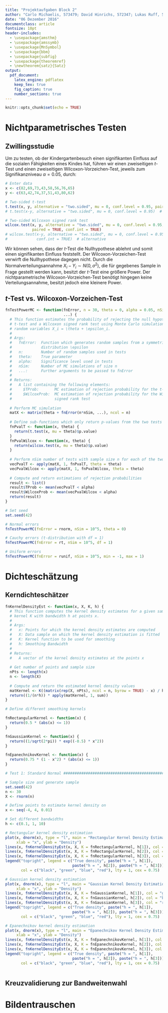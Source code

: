 ```yaml
---
title: "Projektaufgaben Block 2"
author: "Carlo Michaelis, 573479; David Hinrichs, 572347; Lukas Ruff, 572521"
date: "06 Dezember 2016"
documentclass: article
fontsize: 10pt
header-includes:
  - \usepackage{amsthm}
  - \usepackage{amssymb}
  - \usepackage{MnSymbol}
  - \usepackage{bbm}
  - \usepackage{subfig}
  - \usepackage{theoremref}
  - \newtheorem{satz}{Satz}
output: 
  pdf_document:
    latex_engine: pdflatex
    keep_tex: true
    fig_caption: true
    number_sections: true
---
```


```r
knitr::opts_chunk$set(echo = TRUE)
```

# Nichtparametrisches Testen

## Zwillingsstudie

Um zu testen, ob der Kindergartenbesuch einen signifikanten Einfluss auf die sozialen Fähigkeiten eines Kindes hat, führen wir einen zweiseitigen $t$-Test und einen zweiseitigen Wilcoxon-Vorzeichen-Test, jeweils zum Signifikanzniveau $\alpha = 0.05$, durch:

```r
# Enter data
x <- c(82,69,73,43,58,56,76,65)
y <- c(63,42,74,37,51,43,80,62)

# Two-sided t-test
t.test(x, y, alternative = "two.sided", mu = 0, conf.level = 0.95, paired = TRUE)
# t.test(x-y, alternative = "two.sided", mu = 0, conf.level = 0.95)  # alternative

# Two-sided Wilcoxon signed rank test
wilcox.test(x, y, alternative = "two.sided", mu = 0, conf.level = 0.95, 
            paired = TRUE, conf.int = TRUE)
# wilcox.test(x-y, alternative = "two.sided", mu = 0, conf.level = 0.95, 
#             conf.int = TRUE)  # alternative
```

Wir können sehen, dass der $t$-Test die Nullhypothese ablehnt und somit einen signifikanten Einfluss feststellt. Der Wilcoxon-Vorzeichen-Test verwirft die Nullhypothese dagegen nicht. Durch die Normalverteilungsannahme $X_i - Y_i \sim N(0,\sigma^2)$, die für gegebenes Sample in Frage gestellt werden kann, besitzt der $t$-Test eine größere Power. Der nichtparametrische Wilcoxon-Vorzeichen-Test benötigt hingegen keine Verteilungsannahme, besitzt jedoch eine kleinere Power.

## $t$-Test vs.\ Wilcoxon-Vorzeichen-Test

```r
fnTestPowerMC <- function(fnError, n = 30, theta = 0, alpha = 0.05, nSim = 10^4,
                          ...) {
  # This function estimates the probability of rejecting the null hypothesis of a
  # t-test and a Wilcoxon signed rank test using Monte Carlo simulations of iid
  # random variables X_i = \theta + \epsilon_i.
  # 
  # Args:
  #   fnError:  Function which generates random samples from a symmetric error 
  #             distribution \epsilon
  #   n:        Number of random samples used in tests
  #   theta:    True parameter
  #   alpha:    Significance level used in tests
  #   nSim:     Number of MC simulations of size n
  #   ...:      Further arguments to be passed to fnError
  #   
  # Returns:
  #   A list containing the following elements:
  #     $TProb:       MC estimation of rejection probability for the t-test
  #     $WilcoxProb:  MC estimation of rejection probability for the Wilcoxon
  #                   signed rank test
  
  # Perform MC simulation
  matX <- matrix(theta + fnError(n*nSim, ...), ncol = n)
  
  # Define sub-functions which only return p-values from the two tests
  fnPvalT <- function(x, theta) {
    return(t.test(x, mu = theta)$p.value)
  }
  fnPvalWilcox <- function(x, theta) {
    return(wilcox.test(x, mu = theta)$p.value)
  }
  
  # Perform nSim number of tests with sample size n for each of the two tests
  vecPvalT <- apply(matX, 1, fnPvalT, theta = theta)
  vecPvalWilcox <- apply(matX, 1, fnPvalWilcox, theta = theta)
  
  # Compute and return estimations of rejection probabilities
  result <- list()
  result$TProb <- mean(vecPvalT < alpha)
  result$WilcoxProb <- mean(vecPvalWilcox < alpha)
  return(result)
}
```

```r
# Set seed
set.seed(42)

# Normal errors
fnTestPowerMC(fnError = rnorm, nSim = 10^5, theta = 0)

# Cauchy errors (t-distribution with df = 1)
fnTestPowerMC(fnError = rt, nSim = 10^5, df = 1)

# Uniform errors
fnTestPowerMC(fnError = runif, nSim = 10^5, min = -1, max = 1)
```


# Dichteschätzung

## Kerndichteschätzer

```r
fnKernelDensityEst <- function(x, X, K, h) {
  # This function computes the kernel density estimates for a given sample X and
  # kernel K with bandwidth h at points x.
  # 
  # Args:
  #   x: Points for which the kernel density estimates are computed
  #   X: Data sample on which the kernel density estimation is fitted
  #   K: Kernel function to be used for smoothing
  #   h: Smoothing Bandwidth
  #   
  # Returns:
  #   A vector of the kernel density estimates at the points x
  
  # Get number of points and sample size
  nPts <- length(x)
  n <- length(X)
  
  # Compute and return the estimated kernel density values
  matKernel <- K((matrix(rep(X, nPts), ncol = n, byrow = TRUE) - x) / h)
  return((1/(n*h)) * apply(matKernel, 1, sum))
}
```

```r
# Define different smoothing kernels

fnRectangularKernel <- function(x) {
  return(0.5 * (abs(x) <= 1))
}

fnGaussianKernel <- function(x) {
  return((1/sqrt(2*pi)) * exp((-0.5) * x^2))
}

fnEpanechnikovKernel <- function(x) {
  return(0.75 * (1 - x^2) * (abs(x) <= 1))
}
```

```r
# Test 1: Standard Normal ######################################################

# Sample size and generate sample
set.seed(42)
n <- 30
X <- rnorm(n)

# Define points to estimate kernel density on
x <- seq(-4, 4, 0.01)

# Set different bandwidths
h <- c(0.1, 1, 10)

# Rectangular kernel density estimation
plot(x, dnorm(x), type = "l", main = "Rectangular Kernel Density Estimation",
     xlab = "x", ylab = "Density")
lines(x, fnKernelDensityEst(x, X, K = fnRectangularKernel, h[1]), col = "green")
lines(x, fnKernelDensityEst(x, X, K = fnRectangularKernel, h[2]), col = "blue")
lines(x, fnKernelDensityEst(x, X, K = fnRectangularKernel, h[3]), col = "red")
legend("topright", legend = c("True density", paste("h = ", h[1]), 
                              paste("h = ", h[2]), paste("h = ", h[3])),
       col = c("black", "green", "blue", "red"), lty = 1, cex = 0.75)

# Gaussian kernel density estimation
plot(x, dnorm(x), type = "l", main = "Gaussian Kernel Density Estimation",
     xlab = "x", ylab = "Density")
lines(x, fnKernelDensityEst(x, X, K = fnGaussianKernel, h[1]), col = "green")
lines(x, fnKernelDensityEst(x, X, K = fnGaussianKernel, h[2]), col = "blue")
lines(x, fnKernelDensityEst(x, X, K = fnGaussianKernel, h[3]), col = "red")
legend("topright", legend = c("True density", paste("h = ", h[1]), 
                              paste("h = ", h[2]), paste("h = ", h[3])),
       col = c("black", "green", "blue", "red"), lty = 1, cex = 0.75)

# Epanechnikov kernel density estimation
plot(x, dnorm(x), type = "l", main = "Epanechnikov Kernel Density Estimation",
     xlab = "x", ylab = "Density")
lines(x, fnKernelDensityEst(x, X, K = fnEpanechnikovKernel, h[1]), col = "green")
lines(x, fnKernelDensityEst(x, X, K = fnEpanechnikovKernel, h[2]), col = "blue")
lines(x, fnKernelDensityEst(x, X, K = fnEpanechnikovKernel, h[3]), col = "red")
legend("topright", legend = c("True density", paste("h = ", h[1]), 
                              paste("h = ", h[2]), paste("h = ", h[3])),
       col = c("black", "green", "blue", "red"), lty = 1, cex = 0.75)
```

```r

```

## Kreuzvalidierung zur Bandweitenwahl

<!-- (a) LR: Erwartungstreue hätte ich auf Papier bereits gezeigt. -->


# Bildentrauschen


<!--Footnotes-->
